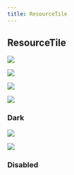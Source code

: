 ```yaml
---
title: ResourceTile
---
```



## ResourceTile

<Row className="resource-tile--wrapper">
<Column colMd={4} colLg={4} noGutterLg>
    <ResourceTile
      subTitle="Design Kit"
      title="Explore & Create"
      aspectRatio="2:1"
      href="https://github.com/IBM/carbon-elements/blob/master/.github/CONTRIBUTING.md"
      >

![](/images/github-icon.png)

  </ResourceTile>
</Column>
<Column colMd={4} colLg={4} noGutterLg>
    <ResourceTile
      subTitle="Download"
      actionIcon="download"
      aspectRatio="2:1"
      href="https://github.com/IBM/carbon-elements/blob/master/.github/CONTRIBUTING.md"
      >

![](/images/github-icon.png)

  </ResourceTile>
</Column>
</Row>
<Row>
<Column colMd={4} colLg={4} noGutterLg>
    <ResourceTile
      subTitle="Design Kit"
      title="Explore & Create"
      aspectRatio="2:1"
      href="https://github.com/IBM/carbon-elements/blob/master/.github/CONTRIBUTING.md"
      >

![](/images/github-icon.png)

  </ResourceTile>
</Column>
<Column colMd={4} colLg={4} noGutterLg>
    <ResourceTile
      subTitle="Download"
      actionIcon="download"
      aspectRatio="2:1"
      href="https://github.com/IBM/carbon-elements/blob/master/.github/CONTRIBUTING.md"
      >

![](/images/github-icon.png)

  </ResourceTile>
</Column>
</Row>

### Dark

<Row>
<Column colMd={4} colLg={4} noGutterLg>
    <ResourceTile
      subTitle="Design Kit"
      title="Explore & Create"
      actionIcon="arrowRight"
      aspectRatio="2:1"
      dark
      href="https://github.com/IBM/carbon-elements/blob/master/.github/CONTRIBUTING.md"
      >

![](/images/sketch-icon.png)

  </ResourceTile>
</Column>
<Column colMd={4} colLg={4} noGutterLg>
    <ResourceTile
      subTitle="Design Kit"
      actionIcon="launch"
      aspectRatio="2:1"
      dark
      href="https://github.com/IBM/carbon-elements/blob/master/.github/CONTRIBUTING.md"
      >

![](/images/sketch-icon.png)

  </ResourceTile>
</Column>
</Row>

### Disabled

<Row>
  <Column colMd={4} colLg={4} noGutterLg>
    <ResourceTile
      subTitle="Design Kit"
      title="Explore & Create"
      aspectRatio="2:1"
      actionIcon="launch"
      disabled
    />
  </Column>
  <Column colMd={4} colLg={4} noGutterLg>
    <ResourceTile subTitle="Design Kit" aspectRatio="2:1" disabled />
  </Column>
</Row>
<Row>
  <Column colMd={4} colLg={4} noGutterLg>
    <ResourceTile
      subTitle="Design Kit"
      title="Explore & Create"
      aspectRatio="2:1"
      disabled
      dark
    />
  </Column>
  <Column colMd={4} colLg={4} noGutterLg>
    <ResourceTile subTitle="Design Kit" aspectRatio="2:1" disabled dark />
  </Column>
</Row>
